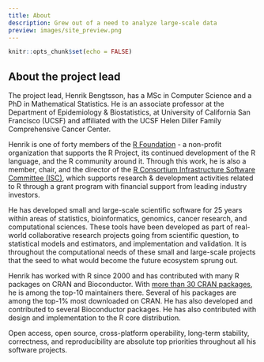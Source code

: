 ```yaml
---
title: About
description: Grew out of a need to analyze large-scale data
preview: images/site_preview.png
---
```


```r
knitr::opts_chunk$set(echo = FALSE)
```

## About the project lead

The project lead, Henrik Bengtsson, has a MSc in Computer Science and a PhD in Mathematical Statistics.  He is an associate professor at the Department of Epidemiology & Biostatistics, at University of California San Francisco (UCSF) and affiliated with the UCSF Helen Diller Family Comprehensive Cancer Center.

Henrik is one of forty members of the [R Foundation](https://www.r-project.org/foundation/) - a non-profit organization that supports the R Project, its continued development of the R language, and the R community around it.  Through this work, he is also a member, chair, and the director of the [R Consortium Infrastructure Software Committee (ISC)](https://www.r-consortium.org/projects), which supports research & development activities related to R through a grant program with financial support from leading industry investors.

He has developed small and large-scale scientific software for 25 years within areas of statistics, bioinformatics, genomics, cancer research, and computational sciences.  These tools have been developed as part of real-world collaborative research projects going from scientific question, to statistical models and estimators, and implementation and validation.  It is throughout the computational needs of these small and large-scale projects that the seed to what would become the future ecosystem sprung out.

Henrik has worked with R since 2000 and has contributed with many R packages on CRAN and Bioconductor.  With [more than 30 CRAN packages](https://r-pkg.org/maint/henrikb@braju.com), he is among the top-10 maintainers there.  Several of his packages are among the top-1% most downloaded on CRAN.  He has also developed and contributed to several Bioconductor packages.  He has also contributed with design and implementation to the R core distribution.

Open access, open source, cross-platform operability, long-term stability, correctness, and reproducibility are absolute top priorities throughout all his software projects.
